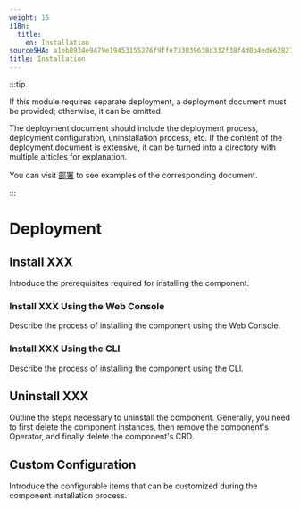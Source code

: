 ```yaml
---
weight: 15
i18n:
  title:
    en: Installation
sourceSHA: a1eb8934e9479e19453155276f9ffe733039638d332f38f4d0b4ed662827991d
title: Installation
---
```


:::tip

If this module requires separate deployment, a deployment document must be provided; otherwise, it can be omitted.

The deployment document should include the deployment process, deployment configuration, uninstallation process, etc. If the content of the deployment document is extensive, it can be turned into a directory with multiple articles for explanation.

You can visit [部署](https://product-doc-guide.alauda.cn/template/installation/example.html) to see examples of the corresponding document.

:::

# Deployment

## Install XXX

Introduce the prerequisites required for installing the component.

### Install XXX Using the Web Console

Describe the process of installing the component using the Web Console.

### Install XXX Using the CLI

Describe the process of installing the component using the CLI.

## Uninstall XXX

Outline the steps necessary to uninstall the component. Generally, you need to first delete the component instances, then remove the component's Operator, and finally delete the component's CRD.

## Custom Configuration

Introduce the configurable items that can be customized during the component installation process.
